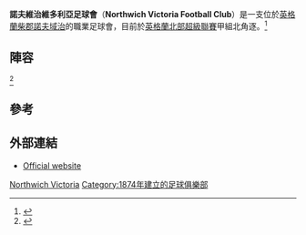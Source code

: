 {{noteTA|G1=足球
|1=zh-hans:诺斯维奇; zh-hk:諾夫維治; zh-tw:諾斯維奇;
}}
{{Infobox football club
| clubname = 諾夫維治維多利亞
| image    = [[File:Northwich.png|200px]]
| fullname = Northwich Victoria Football Club
| nickname = The Vics, The Trickies
| founded  = {{start date and age|df=yes|1874}}
| ground   = [[諾斯維奇|諾斯維奇]]，[[Wincham_Park|Wincham Park]]<br/>(與威頓維奇足球會共用)
| capacity = 4,813
| chairman = Jim Rushe <ref>{{cite web | url=http://www.knutsfordguardian.co.uk/sport/northwichvictoria/news/4015322.UPDATED__Rushe_receives_ground_offer/ | title=Rushe receives ground offer | first=Andrew | last=Simpson | work=Knutsford Guardian | publisher=[[Newsquest_Media_Group|Newsquest Media Group]] | date=2009-01-02 | accessdate=2009-01-14 | archive-date=2011-07-23 | archive-url=https://web.archive.org/web/20110723031633/http://www.knutsfordguardian.co.uk/sport/northwichvictoria/news/4015322.UPDATED__Rushe_receives_ground_offer/ | dead-url=yes }}</ref>
| manager  = Adam Lakeland
| league   = [[英格蘭北部超級聯賽|英格蘭北部超級聯賽]]甲組北
| season   = 2015–16
| position = [[英格蘭北部超級聯賽|英格蘭北部超級聯賽]]甲組北, 3 
| current  =
| website  = http://www.northwichvics.co.uk
|pattern_la1=_greenlower|pattern_b1=_whitehoops|pattern_ra1=_greenlower
|  leftarm1=FFFFFFF|body1=008000|rightarm1=FFFFFF|shorts1=FFFFFF|socks1=008000
|  pattern_la2=|pattern_b2=|pattern_ra2=
|  leftarm2=FFFF00|body2=FFFF00|rightarm2=FFFF00|shorts2=008000|socks2=ffffff
}}
'''諾夫維治維多利亞足球會'''（'''Northwich Victoria Football Club'''）是一支位於[[英格蘭|英格蘭]][[柴郡|柴郡]][[諾夫域治|諾夫域治]]的職業足球會，目前於[[英格蘭北部超級聯賽|英格蘭北部超級聯賽]]甲組北角逐。<ref>{{cite web | url=http://northwichvics.co.uk/index.php?option=com_contact&view=contact&id=2&Itemid=161 | title=General Enquiries | publisher=Northwich Victoria Football Club | accessdate=30 April 2013 | archive-date=2013-05-05 | archive-url=https://archive.today/20130505043038/http://northwichvics.co.uk/index.php?option=com_contact&view=contact&id=2&Itemid=161 | dead-url=yes }}</ref>

== 陣容 ==
{{updated|2015年11月10日}}<ref>{{cite web |url=http://www.northwichvics.co.uk/index.php?option=com_content&view=article&id=390:player-profiles&catid=26:players&Itemid=21 |title=存档副本 |accessdate=2011-07-30 |deadurl=yes |archiveurl=https://web.archive.org/web/20111003231622/http://www.northwichvics.co.uk/index.php?option=com_content&view=article&id=390:player-profiles&catid=26:players&Itemid=21 |archivedate=2011-10-03 }}</ref>

{{Fs start}}
{{Fs player | no=   | nat=England   |name=Dane Smith|pos=GK}}
{{Fs player | no=   | nat=England   |name=[[Mason_Springthorpe|Mason Springthorpe]]|pos=GK}}
{{Fs player | no=   | nat=England   |name=Mohamud Ali|pos=DF}}
{{Fs player | no=   | nat=England   |name=Ryan Astles|pos=DF}}
{{Fs player | no=   | nat=England   |name=Alex Bardsley |pos=DF}}
{{Fs player | no=   | nat=England   |name=Scott Duxbury|pos=DF}}
{{Fs player | no=   | nat=England   |name=Michael Clarke|pos=DF}}
{{Fs player | no=   | nat=England   |name=Jimmy Ball|pos=MF}}
{{Fs player | no=   | nat=England   |name=Stuart Cook|pos=MF}}
{{fs mid}}
{{Fs player | no=   | nat=England   |name=Iain Howard|pos=MF}}
{{Fs player | no=   | nat=England   |name=Cedric Krou|pos=MF}}
{{Fs player | no=   | nat=England   |name=Michael Roddy|pos=MF}}
{{Fs player | no=   | nat=England   |name=Aboubacar Sanogo|pos=MF}}
{{Fs player | no=   | nat=England   |name=Brian Summerskill|pos=MF}}
{{Fs player | no=   | nat=England   |name=Josh Amis|pos=FW}}
{{Fs player | no=   | nat=England   |name=Richard Bennett|pos=FW}}
{{Fs player | no=   | nat=Scotland  |name=Gary Burnett|pos=FW}}
{{Fs player | no=   | nat=England   |name=Jordan Williams|pos=FW}}
{{Fs end}}

==參考==
{{Reflist}}

==外部連結==
*[https://web.archive.org/web/20060702055153/http://www.northwichvics.co.uk/ Official website]

[[Category:柴郡足球會|Northwich Victoria]]
[[Category:1874年建立的足球俱樂部|Category:1874年建立的足球俱樂部]]